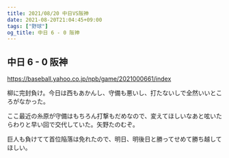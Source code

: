 ```yaml
---
title: 2021/08/20 中日VS阪神
date: 2021-08-20T21:04:45+09:00
tags: ["野球"]
og_title: 中日 6 - 0 阪神
---
```


## 中日 6 - 0 阪神

https://baseball.yahoo.co.jp/npb/game/2021000661/index

柳に完封負け。今日は西もあかんし、守備も悪いし、打たないしで全然いいところがなかった。

ここ最近の糸原が守備はもちろん打撃もだめなので、変えてほしいなあと呟いたらわりと早い回で交代していた。矢野たのむぞ。

巨人も負けてて首位陥落は免れたので、明日、明後日と勝ってせめて勝ち越してほしい。